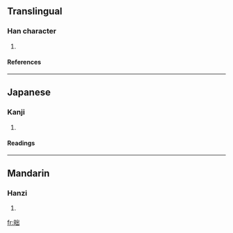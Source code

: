 ==Translingual==
===Han character===
{{Han char|rn=72|rad=日|as=05|sn=9|four=6207<sub>7</sub>|canj=日山山 (AUU), X日山山 (XAUU)}}
# {{defn|Han|sort=日05}}
====References====
{{Han ref|kx=0493.030|dkj=13840|dj=0856.030|hdz=21504.060|uh=6622|ud=26146|bh=CEF1|bd=52977}}
----
==Japanese==
===Kanji===
{{ja-kanji|grade=|rs=日05}}
# {{defn|Japanese}} 
====Readings====
{{ja-readings|on=[[ほつ]] (hotsu), [[はち]] (hachi), [[はい]] (hai)|kun=[[よあけ]] (yoake)}}
----
==Mandarin==
===Hanzi===
{{cmn-hanzi|pin=[[pěi]] (pei3)|wg=p'ei<sup>3</sup>}}
# {{defn|Mandarin}}

[[fr:昢]]